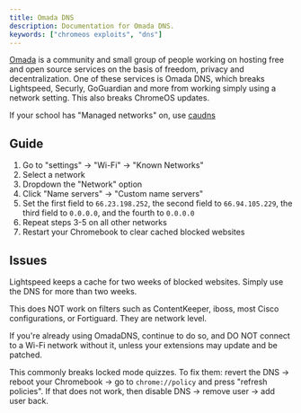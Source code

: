 ```yaml
---
title: Omada DNS
description: Documentation for Omada DNS.
keywords: ["chromeos exploits", "dns"]
---
```


[Omada](https://omada.cafe) is a community and small group of people working on hosting free and open source services on the basis of freedom, privacy and decentralization.
One of these services is Omada DNS, which breaks Lightspeed, Securly, GoGuardian and more from working simply using a network setting. This also breaks ChromeOS updates.

If your school has "Managed networks" on, use [caudns](/kajigs/caudns)

## Guide

1. Go to "settings" → "Wi-Fi" → "Known Networks"
2. Select a network
3. Dropdown the "Network" option
4. Click "Name servers" → "Custom name servers"
5. Set the first field to `66.23.198.252`, the second field to `66.94.105.229`, the third field to `0.0.0.0`, and the fourth to `0.0.0.0`
6. Repeat steps 3-5 on all other networks
7. Restart your Chromebook to clear cached blocked websites

## Issues

Lightspeed keeps a cache for two weeks of blocked websites. Simply use the DNS for more than two weeks.

This does NOT work on filters such as ContentKeeper, iboss, most Cisco configurations, or Fortiguard. They are network level.

If you're already using OmadaDNS, continue to do so, and DO NOT connect to a Wi-Fi network without it, unless your extensions may update and be patched.

This commonly breaks locked mode quizzes. To fix them: revert the DNS → reboot your Chromebook → go to `chrome://policy` and press "refresh policies". If that does not work, then disable DNS → remove user → add user back.
